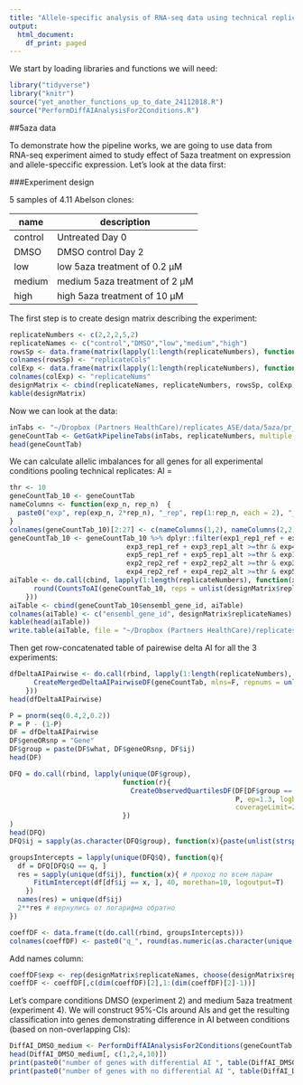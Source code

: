 ```yaml
---
title: "Allele-specific analysis of RNA-seq data using technical replicates"
output:
  html_document:
    df_print: paged
---
```


We start by loading libraries and functions we will need:

```r
library("tidyverse")
library("knitr")
source("yet_another_functions_up_to_date_24112018.R")
source("PerformDiffAIAnalysisFor2Conditions.R")
```

##5aza data

To demonstrate how the pipeline works, we are going to use data from RNA-seq experiment aimed to study effect of 5aza treatment on expression and allele-speccific expression. Let's look at the data first:

###Experiment design

5 samples of 4.11 Abelson clones:

name     | description  | number of repicates
------------- | -------------
control  | Untreated Day 0  | 2
DMSO  | DMSO control Day 2  | 2
low  | low 5aza treatment of 0.2 µM  | 2
medium | medium 5aza treatment of 2 µM  | 5
high  | high 5aza treatment of 10 µM  | 2

The first step is to create design matrix describing the experiment:

```r
replicateNumbers <- c(2,2,2,5,2)
replicateNames <- c("control","DMSO","low","medium","high")
rowsSp <- data.frame(matrix(lapply(1:length(replicateNumbers), function(x){(2*sum(replicateNumbers[1:x-1])+1):(2*sum(replicateNumbers[1:x]))}), nrow=length(replicateNumbers), byrow=T),stringsAsFactors=FALSE)
colnames(rowsSp) <- "replicateCols"
colExp <- data.frame(matrix(lapply(1:length(replicateNumbers), function(x){(sum(replicateNumbers[1:x])-replicateNumbers[x]+1):(sum(replicateNumbers[1:x]))}), nrow=length(replicateNumbers), byrow=T),stringsAsFactors=FALSE)
colnames(colExp) <- "replicateNums"
designMatrix <- cbind(replicateNames, replicateNumbers, rowsSp, colExp)
kable(designMatrix)
```

Now we can look at the data:

```r
inTabs <- "~/Dropbox (Partners HealthCare)/replicates_ASE/data/5aza/pr_20180714_ISEKI_processed_gene_extended2.txt"
geneCountTab <- GetGatkPipelineTabs(inTabs, replicateNumbers, multiple = F)
head(geneCountTab)
```

We can calculate allelic imbalances for all genes for all experimental conditions pooling technical replicates:
AI = \frac{maternal counts}{maternal counts + paternal counts}

```r
thr <- 10
geneCountTab_10 <- geneCountTab
nameColumns <- function(exp_n, rep_n)  {
  paste0("exp", rep(exp_n, 2*rep_n), "_rep", rep(1:rep_n, each = 2), "_", rep(c("ref", "alt"), rep_n))
}
colnames(geneCountTab_10)[2:27] <- c(nameColumns(1,2), nameColumns(2,2), nameColumns(3,2), nameColumns(4,5), nameColumns(5,2))
geneCountTab_10 <- geneCountTab_10 %>% dplyr::filter(exp1_rep1_ref + exp1_rep1_alt >=thr & exp2_rep1_ref + exp2_rep1_alt >=thr & 
                             exp3_rep1_ref + exp3_rep1_alt >=thr & exp4_rep1_ref + exp4_rep1_alt >=thr & 
                             exp5_rep1_ref + exp5_rep1_alt >=thr & exp1_rep2_ref + exp1_rep2_alt >=thr & 
                             exp2_rep2_ref + exp2_rep2_alt >=thr & exp3_rep2_ref + exp3_rep2_alt >=thr & 
                             exp4_rep2_ref + exp4_rep2_alt >=thr & exp5_rep2_ref + exp5_rep2_alt >=thr)
aiTable <- do.call(cbind, lapply(1:length(replicateNumbers), function(x){
      round(CountsToAI(geneCountTab_10, reps = unlist(designMatrix$replicateNums[x])),3)
    }))
aiTable <- cbind(geneCountTab_10$ensembl_gene_id, aiTable)
colnames(aiTable) <- c("ensembl_gene_id", designMatrix$replicateNames)
kable(head(aiTable))
write.table(aiTable, file = "~/Dropbox (Partners HealthCare)/replicates_ASE/data/5aza/ai_full.txt", row.names = F, quote = F, sep="\t")
```


Then get row-concatenated table of pairewise delta AI for all the 3 experiments:

```r
dfDeltaAIPairwise <- do.call(rbind, lapply(1:length(replicateNumbers), function(x){
      CreateMergedDeltaAIPairwiseDF(geneCountTab, mlns=F, repnums = unlist(designMatrix$replicateNums[x]), what=designMatrix$replicateNames[x], thr=10)
    }))
head(dfDeltaAIPairwise)
```



```r
P = pnorm(seq(0.4,2,0.2))
P = P - (1-P) 
DF = dfDeltaAIPairwise
DF$geneORsnp = "Gene" 
DF$group = paste(DF$what, DF$geneORsnp, DF$ij)
head(DF)

DFQ = do.call(rbind, lapply(unique(DF$group), 
                            function(r){
                              CreateObservedQuartilesDF(DF[DF$group == r, ], 
                                                        P, ep=1.3, logbase=T, 
                                                        coverageLimit=2000, group=r)
                            })
) 
head(DFQ)
DFQ$ij = sapply(as.character(DFQ$group), function(x){paste(unlist(strsplit(x, ' '))[3:5], collapse = ' ')})
```


```r
groupsIntercepts = lapply(unique(DFQ$Q), function(q){
  df = DFQ[DFQ$Q == q, ]
  res = sapply(unique(df$ij), function(x){ # проход по всем парам
      FitLmIntercept(df[df$ij == x, ], 40, morethan=10, logoutput=T)
    })
  names(res) = unique(df$ij)
  2**res # вернулись от логарифма обратно
})

coeffDF <- data.frame(t(do.call(rbind, groupsIntercepts)))
colnames(coeffDF) <- paste0("q_", round(as.numeric(as.character(unique(DFQ$Q))),3))
```

Add names column:

```r
coeffDF$exp <- rep(designMatrix$replicateNames, choose(designMatrix$replicateNumbers, 2))
coeffDF <- coeffDF[,c(dim(coeffDF)[2],1:(dim(coeffDF)[2]-1))]
```


Let's compare conditions DMSO (experiment 2) and medium 5aza treatment (experiment 4). We will construct 95%-CIs around AIs and get the resulting classification into genes demonstrating difference in AI between conditions (based on non-overlapping CIs):

```r
DiffAI_DMSO_medium <- PerformDiffAIAnalysisFor2Conditions(geneCountTab, unlist(designMatrix$replicateNums[2]), unlist(designMatrix$replicateNums[4]), Q=0.95)
head(DiffAI_DMSO_medium[, c(1,2,4,10)])
print(paste0("number of genes with differential AI ", table(DiffAI_DMSO_medium$diffAI)[2]))
print(paste0("number of genes with no differential AI ", table(DiffAI_DMSO_medium$diffAI)[1]))
```

